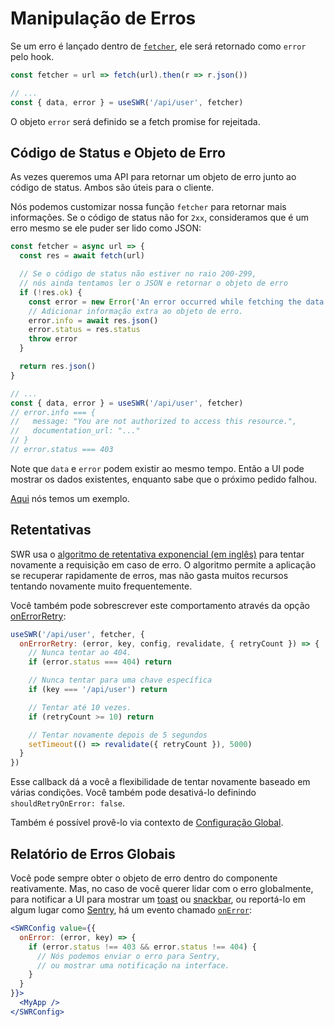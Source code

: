 
# Manipulação de Erros

Se um erro é lançado dentro de [`fetcher`](/docs/data-fetching), ele será retornado como `error` pelo hook.

```js
const fetcher = url => fetch(url).then(r => r.json())

// ...
const { data, error } = useSWR('/api/user', fetcher)
```

O objeto `error` será definido se a fetch promise for rejeitada.

## Código de Status e Objeto de Erro

As vezes queremos uma API para retornar um objeto de erro junto ao código de status.
Ambos são úteis para o cliente.

Nós podemos customizar nossa função `fetcher` para retornar mais informações. Se o código de status não for `2xx`,
consideramos que é um erro mesmo se ele puder ser lido como JSON:

```js
const fetcher = async url => {
  const res = await fetch(url)

  // Se o código de status não estiver no raio 200-299,
  // nós ainda tentamos ler o JSON e retornar o objeto de erro
  if (!res.ok) {
    const error = new Error('An error occurred while fetching the data.')
    // Adicionar informação extra ao objeto de erro.
    error.info = await res.json()
    error.status = res.status
    throw error
  }

  return res.json()
}

// ...
const { data, error } = useSWR('/api/user', fetcher)
// error.info === {
//   message: "You are not authorized to access this resource.",
//   documentation_url: "..."
// }
// error.status === 403
```

<Callout emoji="💡">
    Note que <code>data</code> e <code>error</code> podem existir ao mesmo tempo. Então a UI pode mostrar os dados existentes,
    enquanto sabe que o próximo pedido falhou.
</Callout>

[Aqui](/examples/error-handling) nós temos um exemplo.

## Retentativas

SWR usa o [algoritmo de retentativa exponencial (em inglês)](https://en.wikipedia.org/wiki/Exponential_backoff) para tentar novamente a requisição em caso de erro.
O algoritmo permite a aplicação se recuperar rapidamente de erros, mas não gasta muitos recursos tentando novamente muito frequentemente.

Você também pode sobrescrever este comportamento através da opção [onErrorRetry](/docs/api#options):

```js
useSWR('/api/user', fetcher, {
  onErrorRetry: (error, key, config, revalidate, { retryCount }) => {
    // Nunca tentar ao 404.
    if (error.status === 404) return

    // Nunca tentar para uma chave específica
    if (key === '/api/user') return

    // Tentar até 10 vezes.
    if (retryCount >= 10) return

    // Tentar novamente depois de 5 segundos
    setTimeout(() => revalidate({ retryCount }), 5000)
  }
})
```

Esse callback dá a você a flexibilidade de tentar novamente baseado em várias condições. Você também pode desativá-lo definindo `shouldRetryOnError: false`.

Também é possível provê-lo via contexto de [Configuração Global](/docs/global-configuration).

## Relatório de Erros Globais

Você pode sempre obter o objeto de erro dentro do componente reativamente.
Mas, no caso de você querer lidar com o erro globalmente, para notificar a UI para mostrar um [toast](https://vercel.com/design/toast) ou [snackbar](https://material.io/components/snackbars), ou reportá-lo em algum lugar como [Sentry](https://sentry.io),
há um evento chamado [`onError`](/docs/api#options):

```jsx
<SWRConfig value={{
  onError: (error, key) => {
    if (error.status !== 403 && error.status !== 404) {
      // Nós podemos enviar o erro para Sentry,
      // ou mostrar uma notificação na interface.
    }
  }
}}>
  <MyApp />
</SWRConfig>
```
